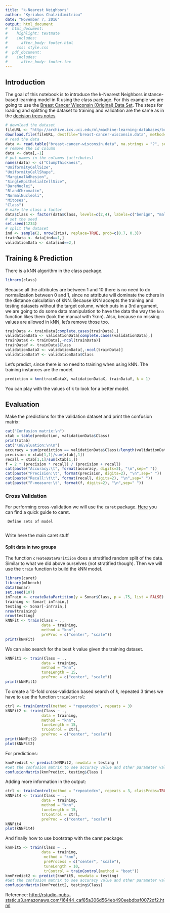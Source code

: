```yaml
---
title: "k-Nearest Neighbors"
author: "Kyriakos Chatzidimitriou"
date: "November 7, 2016"
output: html_document
#  html_document:
#    highlight: textmate
#    includes:
#      after_body: footer.html
#    css: style.css
#  pdf_document:
#    includes:
#      after_body: footer.tex
---
```


## Introduction

The goal of this notebook is to introduce the k-Nearest Neighbors instance-based learning model in R using
the class package. For this example we are going to use the [Breast Cancer Wisconsin (Original) Data Set](http://archive.ics.uci.edu/ml/datasets/Breast+Cancer+Wisconsin+%28Original%29). The steps for loading and splitting the dataset to training and validation are the same as in the [decision trees notes](dt.html)

```r
# download the dataset
fileURL <- "http://archive.ics.uci.edu/ml/machine-learning-databases/breast-cancer-wisconsin/breast-cancer-wisconsin.data"
download.file(fileURL, destfile="breast-cancer-wisconsin.data", method="curl")
# read the data
data <- read.table("breast-cancer-wisconsin.data", na.strings = "?", sep=",")
# remove the id column
data <- data[,-1]
# put names in the columns (attributes)
names(data) <- c("ClumpThickness",
"UniformityCellSize",
"UniformityCellShape",
"MarginalAdhesion",
"SingleEpithelialCellSize",
"BareNuclei",
"BlandChromatin",
"NormalNucleoli",
"Mitoses",
"Class")
# make the class a factor
data$Class <- factor(data$Class, levels=c(2,4), labels=c("benign", "malignant"))
# set the seed
set.seed(1234)
# split the dataset
ind <- sample(2, nrow(iris), replace=TRUE, prob=c(0.7, 0.3))
trainData <- data[ind==1,]
validationData <- data[ind==2,]
```

## Training & Prediction

There is a kNN algorithm in the class package.

```r
library(class)
```

Because all the attributes are between 1 and 10 there is no need to do normalization between 0 and 1, since no attribute will dominate the others in the distance calculation of kNN. Because kNN accepts the training and testing datasets without the target column, which puts in a 3rd argument, we are going to do some data manipulation to have the data the way the `knn` function likes them (look the manual with ?knn). Also, because no missing values are allowed in kNN, let’s remove those too.

```r
trainData <- trainData[complete.cases(trainData),]
validationData <- validationData[complete.cases(validationData),]
trainDataX <- trainData[,-ncol(trainData)]
trainDataY <- trainData$Class
validationDataX <- validationData[,-ncol(trainData)]
validationDataY <- validationData$Class
```

Let’s predict, since there is no need to training when using kNN. The training instances are the model.

```r
prediction = knn(trainDataX, validationDataX, trainDataY, k = 1)
```

You can play with the values of k to look for a better model.

## Evaluation

Make the predictions for the validation dataset and print the confusion matrix:

```r
cat("Confusion matrix:\n")
xtab = table(prediction, validationData$Class)
print(xtab)
cat("\nEvaluation:\n\n")
accuracy = sum(prediction == validationData$Class)/length(validationData$Class)
precision = xtab[1,1]/sum(xtab[,1])
recall = xtab[1,1]/sum(xtab[1,])
f = 2 * (precision * recall) / (precision + recall)
cat(paste("Accuracy:\t", format(accuracy, digits=2), "\n",sep=" "))
cat(paste("Precision:\t", format(precision, digits=2), "\n",sep=" "))
cat(paste("Recall:\t\t", format(recall, digits=2), "\n",sep=" "))
cat(paste("F-measure:\t", format(f, digits=2), "\n",sep=" "))
```

### Cross Validation

For performing cross-validation we will use the `caret` package. [Here](https://cran.r-project.org/web/packages/caret/vignettes/caret.pdf) you can find a quick guide to caret.



     Define sets of model
     
Write here the main caret stuff

#### Split data in two groups

The function `createDataParitiion` does a stratified random split of the data. Similar to what we did above ourselves (not stratified though). Then we will use the `train` function to build the kNN model.

```r
library(caret)
library(mlbench)
data(Sonar)
set.seed(107)
inTrain <- createDataPartition(y = Sonar$Class, p = .75, list = FALSE)
training <- Sonar[ inTrain,]
testing <- Sonar[-inTrain,]
nrow(training)
nrow(testing)
kNNFit <- train(Class ~ ., 
                data = training,
                method = "knn",
                preProc = c("center", "scale"))
print(kNNFit)
```

We can also search for the best _k_ value given the training dataset.

```r
kNNFit1 <- train(Class ~ ., 
                data = training,
                method = "knn",
                tuneLength = 15,
                preProc = c("center", "scale"))
print(kNNFit1)
```

To create a 10-fold cross-validation based search of _k_, repeated 3 times we have to use the function `trainControl`:

```r
ctrl <- trainControl(method = "repeatedcv", repeats = 3)
kNNFit2 <- train(Class ~ ., 
                data = training,
                method = "knn",
                tuneLength = 15,
                trControl = ctrl,
                preProc = c("center", "scale"))
print(kNNFit2)
plot(kNNFit2)
```

For predictions:

```r
knnPredict <- predict(kNNFit2, newdata = testing )
#Get the confusion matrix to see accuracy value and other parameter values
confusionMatrix(knnPredict, testing$Class )
```

Adding more information in the output:

```r
ctrl <- trainControl(method = "repeatedcv", repeats = 3, classProbs=TRUE, summaryFunction = twoClassSummary)
kNNFit4 <- train(Class ~ ., 
                data = training,
                method = "knn",
                tuneLength = 15,
                trControl = ctrl,
                preProc = c("center", "scale"))
kNNFit4
plot(kNNFit4)
```

And finally how to use bootstrap with the caret package:

```r
knnFit5 <- train(Class ~ ., 
                data = training,
                 method = "knn",
                 preProcess = c("center", "scale"),
                 tuneLength = 10, 
                 trControl = trainControl(method = "boot"))
knnPredict2 <- predict(knnFit5, newdata = testing)
#Get the confusion matrix to see accuracy value and other parameter values
confusionMatrix(knnPredict2, testing$Class)
```

Reference: [http://rstudio-pubs-static.s3.amazonaws.com/16444_caf85a306d564eb490eebdbaf0072df2.html](http://rstudio-pubs-static.s3.amazonaws.com/16444_caf85a306d564eb490eebdbaf0072df2.html)
